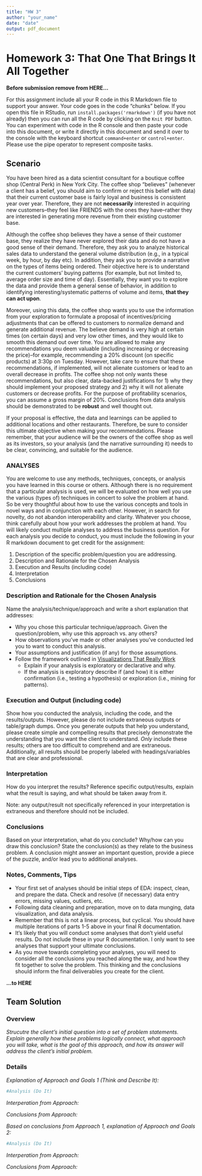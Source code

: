 ```yaml
---
title: "HW 3"
author: "your_name"
date: "date"
output: pdf_document
---
```


# Homework 3: That One That Brings It All Together

**Before submission remove from HERE...**

For this assignment include all your R code in this R Markdown file to support
your answer. Your code goes in the code "chunks" below. If you open this file in
RStudio, run `install.packages('rmarkdown')` (if you have not already) then you
can run all the R code by clicking on the `Knit PDF` button. You can experiment
with code in the R console and then paste your code into this document, or write
it directly in this document and send it over to the console with the keyboard
shortcut `command+enter` or `control+enter`. Please use the pipe operator to
represent composite tasks.

## Scenario
You have been hired as a data scientist consultant for a boutique coffee shop
(Central Perk) in New York City. The coffee shop "believes" (whenever a client
has a belief, you should aim to confirm or reject this belief with data) that
their current customer base is fairly loyal and business is consistent year over
year. Therefore, they are not **necessarily** interested in acquiring new
customers--they feel like FRIENDS with the ones they have--rather they are
interested in generating more revenue from their existing customer base.

Although the coffee shop believes they have a sense of their customer base, they
realize they have never explored their data and do not have a good sense of
their demand. Therefore, they ask you to analyze historical sales data to
understand the general volume distribution (e.g., in a typical week, by hour, by
day etc). In addition, they ask you to provide a narrative on the types of items
being ordered. Their objective here is to understand the current customers'
buying patterns (for example, but not limited to, average order size and time of
day). Essentially, they want you to explore the data and provide them a general
sense of behavior, in addition to identifying interesting/systematic patterns of
volume and items, **that they can act upon**.

Moreover, using this data, the coffee shop wants you to use the information from
your exploration to formulate a proposal of incentives/pricing adjustments that
can be offered to customers to normalize demand and generate additional revenue.
The believe demand is very high at certain times (on certain days) and very low
other times, and they would like to smooth this demand out over time. You are
allowed to make any recommendations you deem valuable (including increasing or
decreasing the price)--for example, recommending a 20% discount (on specific
products) at 3:30p on Tuesday. However, take care to ensure that these
recommendations, if implemented, will not alienate customers or lead to an
overall decrease in profits.  The coffee shop not only wants these
recommendations, but also clear, data-backed justifications for 1) why they
should implement your proposed strategy and 2) why it will not alienate
customers or decrease profits. For the purpose of profitability scenarios, you
can assume a gross margin of 20%. Conclusions from data analysis should be
demonstrated to be **robust** and well thought out.

If your proposal is effective, the data and learnings can be applied to
additional locations and other restaurants. Therefore, be sure to consider this
ultimate objective when making your recommendations. Please remember, that your
audience will be the owners of the coffee shop as well as its investors, so your
analysis (and the narrative surrounding it) needs to be clear, convincing,  and
suitable for the audience.


### ANALYSES
You are welcome to use any methods, techniques, concepts, or analysis you have
learned in this course or others. Although there is no requirement that a
particular analysis is used, we will be evaluated on how well you use the
various (types of) techniques in concert to solve the problem at hand. So be
very thoughtful about how to use the various concepts and  tools in novel ways
and in conjunction with each other. However, in search for novelty, do not
abandon interoperability and clarity. Whatever you choose, think carefully 
about how your work addresses the problem at hand. You will likely conduct 
multiple analyses to address the business question. For each analysis you 
decide to conduct, you must include the following in your R markdown document
to get credit for the assignment:

1.  Description of the specific problem/question you are addressing.
2.  Description and Rationale for the Chosen Analysis
3.  Execution and Results (including code)
4.  Interpretation
5.  Conclusions


### Description and Rationale for the Chosen Analysis
Name the analysis/technique/approach and write a short explanation that addresses:

* Why you chose this particular technique/approach. Given the question/problem, why use this approach vs. any others?
* How observations you’ve made or other analyses you’ve conducted led you to want to conduct this analysis.
* Your assumptions and justification (if any) for those assumptions.
* Follow the framework outlined in [Visualizations That Really Work](https://hbr.org/2016/06/visualizations-that-really-work)
    * Explain if your analysis is exploratory or declarative and why.
    * If the analysis is exploratory describe if (and how) it is either confirmation (i.e., testing a hypothesis) or exploration (i.e., mining for patterns).

### Execution and Output (including code)
Show how you conducted the analysis, including the code, and the results/outputs. However, please do not include extraneous outputs or table/graph dumps. Once you generate outputs that help you understand, please create simple and compelling results that precisely demonstrate the understanding that you want the client to understand. *Only* include these results; others are too difficult to comprehend and are extraneous. Additionally, all results should be properly labeled with headings/variables that are clear and professional.

### Interpretation
How do you interpret the results? Reference specific output/results, explain what the result is saying, and what should be taken away from it.

Note: any output/result not specifically referenced in your interpretation is extraneous and therefore should not be included.

### Conclusions
Based on your interpretation, what do you conclude? Why/how can you draw this conclusion? State the conclusion(s) as they relate to the business problem. A conclusion might answer an important question, provide a piece of the puzzle, and/or lead you to additional analyses.

### Notes, Comments, Tips

* Your first set of analyses should be initial steps of EDA: inspect, clean, and prepare the data. Check and resolve (if necessary) data entry errors, missing values, outliers, etc.
* Following data cleaning and preparation, move on to data munging, data visualization, and data analysis.
* Remember that this is not a linear process, but cyclical. You should have multiple iterations of parts 1-5 above in your final R documentation.
* It’s likely that you will conduct some analyses that don’t yield useful results. Do not include these in your R documentation. I only want to see analyses that support your ultimate conclusions.
* As you move towards completing your analyses, you will need to consider all the conclusions you reached along the way, and how they fit together to solve the problem. This thinking and the conclusions should inform the final deliverables you create for the client.

**...to HERE**

## Team Solution

### Overview

*Strucutre the client's initial question into a set of problem statements. Explain generally how these problems logically connect, what approach you will take, what is the goal of this approach, and how its answer will address the client's initial problem.*

### Details

*Explanation of Approach and Goals 1 (Think and Describe It):*
```r
#Analysis (Do It)
```
*Interperation from Approach:*

*Conclusions from Approach:*


*Based on conclusions from Approach 1, explanation of Approach and Goals 2:*
```r
#Analysis (Do It)
```
*Interperation from Approach:*

*Conclusions from Approach:*
